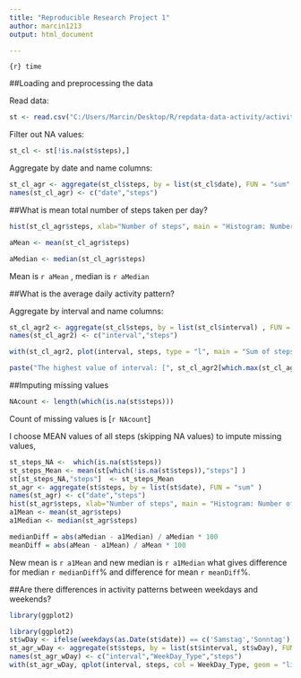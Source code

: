 ```yaml
---
title: "Reproducible Research Project 1"
author: marcin1213
output: html_document

---
```


`{r} time`

##Loading and preprocessing the data


Read data:
```r
st <- read.csv("C:/Users/Marcin/Desktop/R/repdata-data-activity/activity.csv", header = TRUE)
```

Filter out NA values:
```r
st_cl <- st[!is.na(st$steps),]
```

Aggregate by date and name columns:
```r
st_cl_agr <- aggregate(st_cl$steps, by = list(st_cl$date), FUN = "sum" )
names(st_cl_agr) <- c("date","steps")
```

##What is mean total number of steps taken per day?



```r
hist(st_cl_agr$steps, xlab="Number of steps", main = "Histogram: Number of steps")
```


```r
aMean <- mean(st_cl_agr$steps)
```


```r
aMedian <- median(st_cl_agr$steps)
```

Mean is `r aMean` , median is `r aMedian`

##What is the average daily activity pattern?

Aggregate by interval and name columns:
```r
st_cl_agr2 <- aggregate(st_cl$steps, by = list(st_cl$interval) , FUN = "mean" )
names(st_cl_agr2) <- c("interval","steps")
```

```r
with(st_cl_agr2, plot(interval, steps, type = "l", main = "Sum of steps taken every day"))
```

```r
paste("The highest value of interval: [", st_cl_agr2[which.max(st_cl_agr2$steps),2], "] for interval [", st_cl_agr2[which.max(st_cl_agr2$steps),1],"]")
```

##Imputing missing values

```r
NAcount <- length(which(is.na(st$steps)))
```

Count of missing values is [`r NAcount`]

I choose MEAN values of all steps (skipping NA values) to impute missing values,

```r
st_steps_NA <-  which(is.na(st$steps))
st_steps_Mean <- mean(st[which(!is.na(st$steps)),"steps"] )
st[st_steps_NA,"steps"]  <- st_steps_Mean
st_agr <- aggregate(st$steps, by = list(st$date), FUN = "sum" )
names(st_agr) <- c("date","steps")
hist(st_agr$steps, xlab="Number of steps", main = "Histogram: Number of steps (NA values replaced with mean)")
a1Mean <- mean(st_agr$steps)
a1Median <- median(st_agr$steps)
```

```r
medianDiff = abs(aMedian - a1Median) / aMedian * 100
meanDiff = abs(aMean - a1Mean) / aMean * 100
```


New mean is `r a1Mean`  and new median is `r a1Median`
what gives difference for median `r medianDiff`% and difference for mean `r meanDiff`%.



##Are there differences in activity patterns between weekdays and weekends?

```r
library(ggplot2)
```

```r
library(ggplot2)
st$wDay <- ifelse(weekdays(as.Date(st$date)) == c('Samstag','Sonntag'), 'weekend','weekday')
st_agr_wDay <- aggregate(st$steps, by = list(st$interval, st$wDay), FUN = "sum" )
names(st_agr_wDay) <- c("interval","WeekDay_Type","steps")
with(st_agr_wDay, qplot(interval, steps, col = WeekDay_Type, geom = "line"))
```


